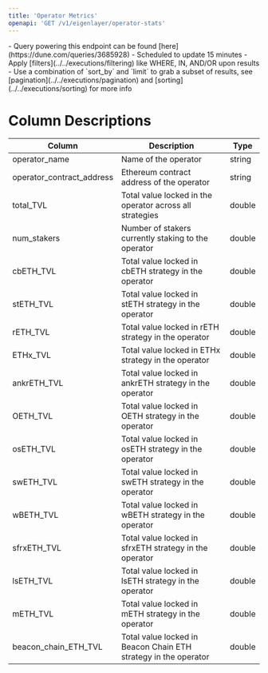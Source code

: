 ```yaml
---
title: 'Operator Metrics'
openapi: 'GET /v1/eigenlayer/operator-stats'
---
```


<Note>
- Query powering this endpoint can be found [here](https://dune.com/queries/3685928)
- Scheduled to update 15 minutes
- Apply [filters](../../executions/filtering) like WHERE, IN, AND/OR upon results
- Use a combination of `sort_by` and `limit` to grab a subset of results, see [pagination](../../executions/pagination) and [sorting](../../executions/sorting) for more info
</Note>

# Column Descriptions

| Column                    | Description                                         | Type       |
| ------------------------- | --------------------------------------------------- | ---------- |
| operator_name             | Name of the operator                                | string    |
| operator_contract_address | Ethereum contract address of the operator           | string  |
| total_TVL                 | Total value locked in the operator across all strategies     | double     |
| num_stakers               | Number of stakers currently staking to the operator   | double     |
| cbETH_TVL                 | Total value locked in cbETH strategy in the operator         | double     |
| stETH_TVL                 | Total value locked in stETH strategy in the operator         | double     |
| rETH_TVL                  | Total value locked in rETH strategy in the operator          | double     |
| ETHx_TVL                  | Total value locked in ETHx strategy in the operator          | double     |
| ankrETH_TVL               | Total value locked in ankrETH strategy in the operator       | double     |
| OETH_TVL                  | Total value locked in OETH strategy in the operator          | double     |
| osETH_TVL                 | Total value locked in osETH strategy in the operator         | double     |
| swETH_TVL                 | Total value locked in swETH strategy in the operator         | double     |
| wBETH_TVL                 | Total value locked in wBETH strategy in the operator         | double     |
| sfrxETH_TVL               | Total value locked in sfrxETH strategy in the operator       | double     |
| lsETH_TVL                 | Total value locked in lsETH strategy in the operator         | double     |
| mETH_TVL                  | Total value locked in mETH strategy in the operator          | double     |
| beacon_chain_ETH_TVL      | Total value locked in Beacon Chain ETH strategy in the operator | double  |
